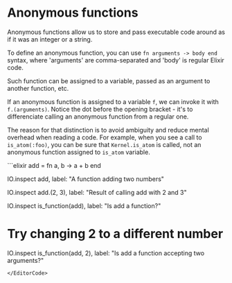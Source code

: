 
# Anonymous functions

Anonymous functions allow us to store and pass executable code around as if it was an integer or a string.

To define an anonymous function, you can use `fn arguments -> body end` syntax, where 'arguments' are comma-separated and 'body' is regular Elixir code.

Such function can be assigned to a variable, passed as an argument to another function, etc.

If an anonymous function is assigned to a variable `f`, we can invoke it with `f.(arguments)`. Notice the dot before the opening bracket - it's to differenciate calling an anonymous function from a regular one.

The reason for that distinction is to avoid ambiguity and reduce mental overhead when reading a code. For example, when you see a call to `is_atom(:foo)`, you can be sure that `Kernel.is_atom` is called, not an anonymous function assigned to `is_atom` variable.

<EditorCode>
```elixir
add = fn a, b -> a + b end

IO.inspect add, label: "A function adding two numbers"

IO.inspect add.(2, 3), label: "Result of calling add with 2 and 3"

IO.inspect is_function(add), label: "Is add a function?"

# Try changing 2 to a different number
IO.inspect is_function(add, 2), label: "Is add a function accepting two arguments?"
```
</EditorCode>

